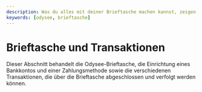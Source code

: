 ```yaml
---
description: Was du alles mit deiner Brieftasche machen kannst, zeigen wir in diesem Abschnitt zur Brieftasche auf Odysee.
keywords: [odysee, brieftasche]
---
```


# Brieftasche und Transaktionen

Dieser Abschnitt behandelt die Odysee-Brieftasche, die Einrichtung eines Bankkontos und einer Zahlungsmethode sowie die verschiedenen Transaktionen, die über die Brieftasche abgeschlossen und verfolgt werden können.

<CategoryCards/>
